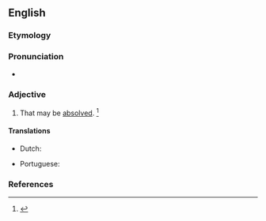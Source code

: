 ==English==

===Etymology===
{{suffix|en|absolve|able}}

===Pronunciation===
* {{a|US}} {{IPA|/æbˈzɑlv.ə.bl̩/|/əbˈzɑlv.ə.bl̩/|lang=en}}

===Adjective===
{{en-adj|-}}

# That may be [[absolve]]d. {{defdate|First attested in the early 19<sup>th</sup> century.}}<ref name=SOED>{{R:SOED5|page=9}}</ref>

====Translations====
{{trans-top|that may be absolved}}
* Dutch: {{t|nl|vergevensvatbaar}}
{{trans-mid}}
* Portuguese: {{t|pt|absolvível}}
{{trans-bottom}}

===References===
<references/>